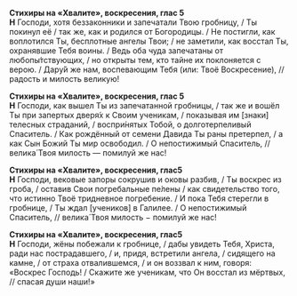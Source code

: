 **Стихиры на «Хвалите», воскресения, глас 5**  
**Н** Господи, хотя беззаконники и запечатали Твою гробницу, / Ты покинул её / так же, как и родился от Богородицы. / Не постигли, как воплотился Ты, бесплотные ангелы Твои; / не заметили, как восстал Ты, охранявшие Тебя воины. / Ведь оба чуда запечатаны от любопы́тствующих, / но открыты тем, кто тайне их поклоняется с верою. / Дару́й же нам, воспевающим Тебя (или: Твоё Воскресение), // радость и милость великую!

**Стихиры на «Хвалите», воскресения, глас 5**  
**Н** Господи, как вышел Ты из запечатанной гробницы, / так же и вошёл Ты при запертых дверя́х к Своим ученикам, / показывая им [знаки] телесных страданий, / воспри́нятых Тобой, о долготерпеливый Спаситель. / Как рождённый от семени Давида Ты раны претерпел, / а как Сын Божий Ты мир освободил. / О непостижимый Спаситель, // велика́ Твоя милость — помилуй же нас!

**Стихиры на «Хвалите», воскресения, глас5**  
**Н** Господи, вековые запоры сокрушив и оковы разбив, / Ты воскрес из гроба, / оставив Свои погребальные пе́лены / как свидетельство того, что истинно Твоё тридневное погребение. / И пока Тебя стерегли в гробнице, / Ты ждал [учеников] в Галилее. / О непостижимый Спаситель, // велика́ Твоя милость − помилуй же нас!

**Стихиры на «Хвалите», воскресения, глас5**  
**Н** Господи, жёны побежали к гробнице, / дабы увидеть Тебя, Христа, ради нас пострадавшего, / и, придя, встретили ангела, / сидящего на камне, / от страха отвалившемся, / и он воззвал к ним, говоря: «Воскрес Господь! / Скажите же ученикам, что Он восстал из мёртвых, // спасая души наши!»
